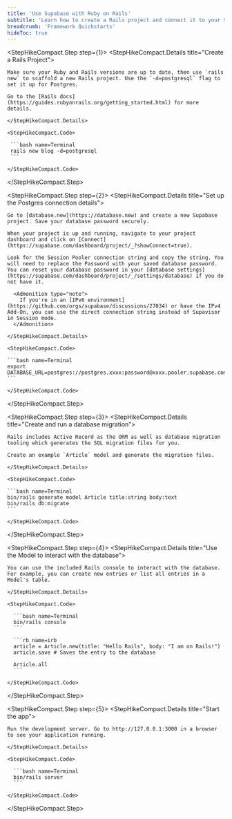 ```yaml
---
title: 'Use Supabase with Ruby on Rails'
subtitle: 'Learn how to create a Rails project and connect it to your Supabase Postgres database.'
breadcrumb: 'Framework Quickstarts'
hideToc: true
---
```


<StepHikeCompact>

  <StepHikeCompact.Step step={1}>
    <StepHikeCompact.Details title="Create a Rails Project">

    Make sure your Ruby and Rails versions are up to date, then use `rails new` to scaffold a new Rails project. Use the `-d=postgresql` flag to set it up for Postgres.

    Go to the [Rails docs](https://guides.rubyonrails.org/getting_started.html) for more details.

    </StepHikeCompact.Details>

    <StepHikeCompact.Code>

     ```bash name=Terminal
     rails new blog -d=postgresql
     ```

    </StepHikeCompact.Code>

  </StepHikeCompact.Step>

  <StepHikeCompact.Step step={2}>
    <StepHikeCompact.Details title="Set up the Postgres connection details">

    Go to [database.new](https://database.new) and create a new Supabase project. Save your database password securely.

    When your project is up and running, navigate to your project dashboard and click on [Connect](https://supabase.com/dashboard/project/_?showConnect=true).

    Look for the Session Pooler connection string and copy the string. You will need to replace the Password with your saved database password. You can reset your database password in your [database settings](https://supabase.com/dashboard/project/_/settings/database) if you do not have it.

      <Admonition type="note">
        If you're in an [IPv6 environment](https://github.com/orgs/supabase/discussions/27034) or have the IPv4 Add-On, you can use the direct connection string instead of Supavisor in Session mode.
      </Admonition>

    </StepHikeCompact.Details>

    <StepHikeCompact.Code>

    ```bash name=Terminal
    export DATABASE_URL=postgres://postgres.xxxx:password@xxxx.pooler.supabase.com:5432/postgres
    ```

    </StepHikeCompact.Code>

  </StepHikeCompact.Step>

  <StepHikeCompact.Step step={3}>
    <StepHikeCompact.Details title="Create and run a database migration">

    Rails includes Active Record as the ORM as well as database migration tooling which generates the SQL migration files for you.

    Create an example `Article` model and generate the migration files.

    </StepHikeCompact.Details>

    <StepHikeCompact.Code>

    ```bash name=Terminal
    bin/rails generate model Article title:string body:text
    bin/rails db:migrate
    ```

    </StepHikeCompact.Code>

  </StepHikeCompact.Step>

  <StepHikeCompact.Step step={4}>
    <StepHikeCompact.Details title="Use the Model to interact with the database">

    You can use the included Rails console to interact with the database. For example, you can create new entries or list all entries in a Model's table.

    </StepHikeCompact.Details>

    <StepHikeCompact.Code>

      ```bash name=Terminal
      bin/rails console
      ```

      ```rb name=irb
      article = Article.new(title: "Hello Rails", body: "I am on Rails!")
      article.save # Saves the entry to the database

      Article.all
      ```

    </StepHikeCompact.Code>

  </StepHikeCompact.Step>

  <StepHikeCompact.Step step={5}>
    <StepHikeCompact.Details title="Start the app">

    Run the development server. Go to http://127.0.0.1:3000 in a browser to see your application running.

    </StepHikeCompact.Details>

    <StepHikeCompact.Code>

      ```bash name=Terminal
      bin/rails server
      ```

    </StepHikeCompact.Code>

  </StepHikeCompact.Step>

</StepHikeCompact>
